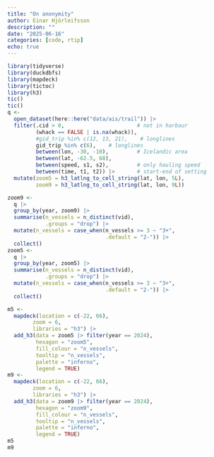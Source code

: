 ```yaml
---
title: "On anonymity"
author: Einar Hjörleifsson
description: ""
date: "2025-06-16"
categories: [code, rtip]
echo: true
---
```


```r
library(tidyverse)
library(duckdbfs)
library(mapdeck)
library(tictoc)
library(h3)
tic()
tic()
q <-
  open_dataset(here::here("data/ais/trail")) |> 
  filter(.cid > 0,                       # not in harbour
         (whack == FALSE | is.na(whack)),
         #gid_trip %in% c(12, 13, 21),    # longlines
         gid_trip %in% c(6),    # longlines
         between(lon, -30, -10),         # Icelandic area
         between(lat, -62.5, 68),
         between(speed, s1, s2),         # only hauling speed
         between(time, t1, t2)) |>       # start-end of setting
  mutate(zoom5 = h3_latlng_to_cell_string(lat, lon, 5L),
         zoom9 = h3_latlng_to_cell_string(lat, lon, 9L))

zoom9 <- 
  q |> 
  group_by(year, zoom9) |> 
  summarise(n_vessels = n_distinct(vid),
            .groups = "drop") |> 
  mutate(n_vessels = case_when(n_vessels >= 3 ~ "3+",
                               .default = "2-")) |> 
  collect()
zoom5 <- 
  q |> 
  group_by(year, zoom5) |> 
  summarise(n_vessels = n_distinct(vid),
            .groups = "drop") |> 
  mutate(n_vessels = case_when(n_vessels >= 3 ~ "3+",
                               .default = "2-")) |> 
  collect()

m5 <-
  mapdeck(location = c(-22, 66),
        zoom = 6,
        libraries = "h3") |> 
  add_h3(data = zoom5 |> filter(year == 2024),
         hexagon = "zoom5",
         fill_colour = "n_vessels",
         tooltip = "n_vessels",
         palette = "inferno",
         legend = TRUE)
m9 <- 
  mapdeck(location = c(-22, 66),
        zoom = 6,
        libraries = "h3") |> 
  add_h3(data = zoom9 |> filter(year == 2024),
         hexagon = "zoom9",
         fill_colour = "n_vessels",
         tooltip = "n_vessels",
         palette = "inferno",
         legend = TRUE)
m5
m9
```


